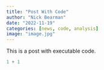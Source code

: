 ```yaml
---
title: "Post With Code"
author: "Nick Bearman"
date: "2022-11-19"
categories: [news, code, analysis]
image: "image.jpg"
---
```


This is a post with executable code.

```r
1 + 1
```
